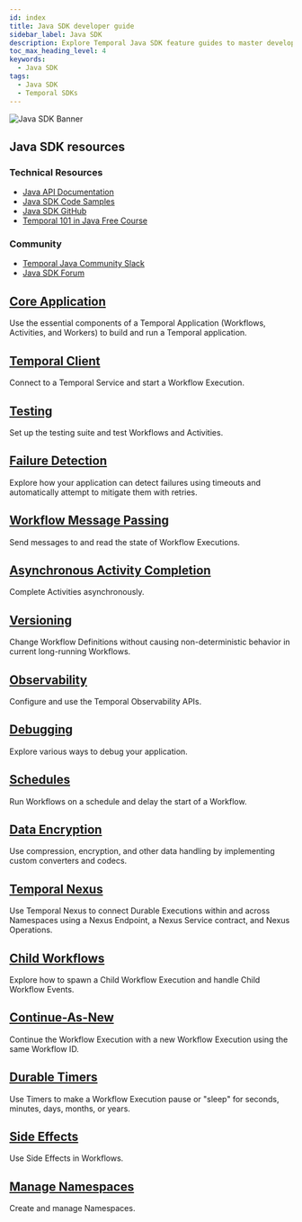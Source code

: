 ```yaml
---
id: index
title: Java SDK developer guide
sidebar_label: Java SDK
description: Explore Temporal Java SDK feature guides to master developing Temporal Applications. Learn how to build Workflows, Activities, and Workers, connect to Temporal Services, set up a testing suite, handle failure detection, send messages, complete Activities asynchronously, implement Versioning, use Observability, debug applications, schedule Workflows
toc_max_heading_level: 4
keywords:
  - Java SDK
tags:
  - Java SDK
  - Temporal SDKs
---
```



![Java SDK Banner](/img/assets/banner-java-temporal.png)

<div className="resources-card">
  <h2>Java SDK resources</h2>
  <div className="resources-content">
    <div className="resources-section">
      <h3>Technical Resources</h3>
      <ul>
        <li><a href="https://javadoc.io/doc/io.temporal/temporal-sdk">Java API Documentation</a></li>
        <li><a href="https://github.com/temporalio/samples-java">Java SDK Code Samples</a></li>
        <li><a href="https://github.com/temporalio/sdk-java">Java SDK GitHub</a></li>
        <li><a href="https://learn.temporal.io/courses/temporal_101/java/">Temporal 101 in Java Free Course</a></li>
      </ul>
    </div>
    <div className="resources-section">
      <h3>Community</h3>
      <ul>
        <li><a href="https://temporalio.slack.com/archives/CTT84KXK9">Temporal Java Community Slack</a></li>
        <li><a href="https://community.temporal.io/tag/java-sdk">Java SDK Forum</a></li>
      </ul>
    </div>
  </div>
</div>

<div className="feature-grid">
   <div className="feature-card">
     <h2><a href="/develop/java/core-application">Core Application</a></h2>
     <p>Use the essential components of a Temporal Application (Workflows, Activities, and Workers) to build and run a Temporal application.</p>
   </div>

<div className="feature-card">
     <h2><a href="/develop/java/temporal-clients">Temporal Client</a></h2>
     <p>Connect to a Temporal Service and start a Workflow Execution.</p>
   </div>

<div className="feature-card">
     <h2><a href="/develop/java/testing-suite">Testing</a></h2>
     <p>Set up the testing suite and test Workflows and Activities.</p>
   </div>

<div className="feature-card">
     <h2><a href="/develop/java/failure-detection">Failure Detection</a></h2>
     <p>Explore how your application can detect failures using timeouts and automatically attempt to mitigate them with retries.</p>
   </div>

<div className="feature-card">
     <h2><a href="/develop/java/message-passing">Workflow Message Passing</a></h2>
     <p>Send messages to and read the state of Workflow Executions.</p>
   </div>

<div className="feature-card">
     <h2><a href="/develop/java/asynchronous-activity-completion">Asynchronous Activity Completion</a></h2>
     <p>Complete Activities asynchronously.</p>
   </div>

<div className="feature-card">
     <h2><a href="/develop/java/versioning">Versioning</a></h2>
     <p>Change Workflow Definitions without causing non-deterministic behavior in current long-running Workflows.</p>
   </div>

<div className="feature-card">
     <h2><a href="/develop/java/observability">Observability</a></h2>
     <p>Configure and use the Temporal Observability APIs.</p>
   </div>

<div className="feature-card">
     <h2><a href="/develop/java/debugging">Debugging</a></h2>
     <p>Explore various ways to debug your application.</p>
   </div>

<div className="feature-card">
     <h2><a href="/develop/java/schedules">Schedules</a></h2>
     <p>Run Workflows on a schedule and delay the start of a Workflow.</p>
   </div>

<div className="feature-card">
     <h2><a href="/develop/java/converters-and-encryption">Data Encryption</a></h2>
     <p>Use compression, encryption, and other data handling by implementing custom converters and codecs.</p>
   </div>

<div className="feature-card">
     <h2><a href="/develop/java/nexus">Temporal Nexus</a></h2>
     <p>Use Temporal Nexus to connect Durable Executions within and across Namespaces using a Nexus Endpoint, a Nexus Service contract, and Nexus Operations.</p>
   </div>

<div className="feature-card">
     <h2><a href="/develop/java/child-workflows">Child Workflows</a></h2>
     <p>Explore how to spawn a Child Workflow Execution and handle Child Workflow Events.</p>
   </div>

<div className="feature-card">
     <h2><a href="/develop/java/continue-as-new">Continue-As-New</a></h2>
     <p>Continue the Workflow Execution with a new Workflow Execution using the same Workflow ID.</p>
   </div>

<div className="feature-card">
     <h2><a href="/develop/java/timers">Durable Timers</a></h2>
     <p>Use Timers to make a Workflow Execution pause or "sleep" for seconds, minutes, days, months, or years.</p>
   </div>

<div className="feature-card">
     <h2><a href="/develop/java/side-effects">Side Effects</a></h2>
     <p>Use Side Effects in Workflows.</p>
   </div>

<div className="feature-card">
     <h2><a href="/develop/java/namespaces">Manage Namespaces</a></h2>
     <p>Create and manage Namespaces.</p>
   </div>
 </div>

<style>
 {`
   .resources-card {
     background: var(--ifm-color-emphasis-100);
     border: 1px solid var(--ifm-color-emphasis-300);
     border-radius: 8px;
     padding: 1.5rem;
     margin: 2rem 0;
     box-shadow: 0 1px 2px rgba(0, 0, 0, 0.05);
   }
   .resources-card h2 {
     margin-top: 0;
     color: var(--ifm-color-emphasis-800);
   }
   .resources-content {
     display: flex;
     gap: 2rem;
   }
   .resources-section {
     flex: 1;
   }
   .resources-section h3 {
     color: var(--ifm-color-emphasis-700);
     font-size: 1.1rem;
     margin-bottom: 1rem;
   }
   .resources-section ul {
     list-style: none;
     padding: 0;
     margin: 0;
   }
   .resources-section li {
     margin-bottom: 0.5rem;
   }
   .feature-grid {
     display: grid;
     grid-template-columns: repeat(auto-fill, minmax(300px, 1fr));
     gap: 1.5rem;
     margin: 2rem 0;
   }
   .feature-card {
     background: var(--ifm-color-emphasis-0);
     border: 1px solid var(--ifm-color-emphasis-300);
     border-radius: 8px;
     padding: 1.5rem;
     transition: all 0.5s cubic-bezier(0.4, 0, 0.2, 1);
     box-shadow: 0 1px 2px rgba(0, 0, 0, 0.05);
   }
   .feature-card:hover {
     border-color: var(--ifm-color-primary);
     box-shadow: 0 3px 10px rgba(0, 0, 0, 0.08);
     transform: translateY(-2px);
   }
   [data-theme='dark'] .feature-card {
     border-color: var(--ifm-color-emphasis-200);
     box-shadow: 0 1px 2px rgba(0, 0, 0, 0.1);
   }
   [data-theme='dark'] .feature-card:hover {
     box-shadow: 0 3px 10px rgba(0, 0, 0, 0.2);
   }
   .feature-card h2 {
     font-size: 1.25rem;
     margin-top: 0;
     margin-bottom: 1rem;
     color: var(--ifm-color-emphasis-900);
   }
   .feature-card h2 a {
     color: inherit;
     text-decoration: none;
     transition: color 0.5s cubic-bezier(0.4, 0, 0.2, 1);
   }
   .feature-card h2 a:hover {
     color: var(--ifm-color-primary);
   }
   .feature-card p {
     color: var(--ifm-color-emphasis-700);
     font-size: 0.95rem;
     margin-bottom: 1rem;
     line-height: 1.5;
   }
   .feature-card ul {
     list-style: none;
     padding: 0;
     margin: 0;
   }
   .feature-card li {
     margin-bottom: 0.5rem;
   }
   .feature-card li a {
     color: var(--ifm-color-emphasis-800);
     text-decoration: none;
     font-size: 0.9rem;
     display: inline-block;
     position: relative;
     transition: color 0.5s cubic-bezier(0.4, 0, 0.2, 1);
   }
   .feature-card li a:hover {
     color: var(--ifm-color-primary);
   }
   .feature-card li a::after {
     content: '';
     position: absolute;
     width: 100%;
     height: 1px;
     bottom: -1px;
     left: 0;
     background-color: var(--ifm-color-primary);
     transform: scaleX(0);
     transform-origin: bottom right;
     transition: transform 0.6s cubic-bezier(0.4, 0, 0.2, 1);
   }
   .feature-card li a:hover::after {
     transform: scaleX(1);
     transform-origin: bottom left;
   }
   @media (max-width: 768px) {
     .resources-content {
       flex-direction: column;
       gap: 1rem;
     }
     .feature-grid {
       grid-template-columns: 1fr;
     }
   }
   [data-theme='dark'] .resources-card {
     border-color: var(--ifm-color-emphasis-200);
     box-shadow: 0 1px 2px rgba(0, 0, 0, 0.1);
   }
 `}

 </style>

